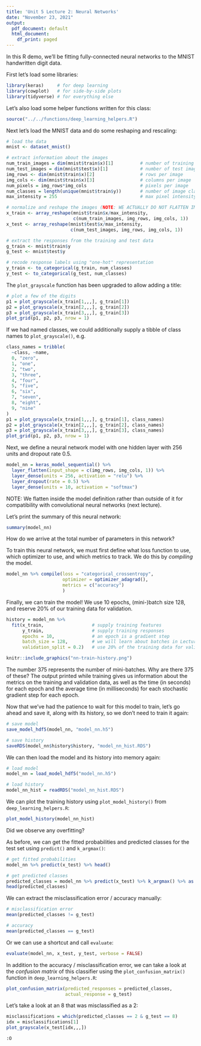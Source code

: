 ```yaml
---
title: 'Unit 5 Lecture 2: Neural Networks'
date: "November 23, 2021"
output:
  pdf_document: default
  html_document:
    df_print: paged
---
```


In this R demo, we'll be fitting fully-connected neural networks to the MNIST handwritten digit data.

First let's load some libraries:
```r
library(keras)     # for deep learning
library(cowplot)   # for side-by-side plots
library(tidyverse) # for everything else
```

Let's also load some helper functions written for this class:
```r
source("../../functions/deep_learning_helpers.R")
```

Next let's load the MNIST data and do some reshaping and rescaling:
```r
# load the data
mnist <- dataset_mnist()

# extract information about the images
num_train_images = dim(mnist$train$x)[1]          # number of training images
num_test_images = dim(mnist$test$x)[1]            # number of test images
img_rows <- dim(mnist$train$x)[2]                 # rows per image
img_cols <- dim(mnist$train$x)[3]                 # columns per image
num_pixels = img_rows*img_cols                    # pixels per image
num_classes = length(unique(mnist$train$y))       # number of image classes
max_intensity = 255                               # max pixel intensity

# normalize and reshape the images (NOTE: WE ACTUALLY DO NOT FLATTEN IMAGES)
x_train <- array_reshape(mnist$train$x/max_intensity, 
                         c(num_train_images, img_rows, img_cols, 1))
x_test <- array_reshape(mnist$test$x/max_intensity, 
                        c(num_test_images, img_rows, img_cols, 1))

# extract the responses from the training and test data
g_train <- mnist$train$y
g_test <- mnist$test$y

# recode response labels using "one-hot" representation
y_train <- to_categorical(g_train, num_classes)
y_test <- to_categorical(g_test, num_classes)
```

The `plot_grayscale` function has been upgraded to allow adding a title:
```r
# plot a few of the digits
p1 = plot_grayscale(x_train[1,,,], g_train[1])
p2 = plot_grayscale(x_train[2,,,], g_train[2])
p3 = plot_grayscale(x_train[3,,,], g_train[3])
plot_grid(p1, p2, p3, nrow = 1)
```

If we had named classes, we could additionally supply a tibble of class names to `plot_grayscale()`, e.g.
```r
class_names = tribble(
  ~class, ~name,
  0, "zero",
  1, "one",
  2, "two",
  3, "three",
  4, "four",
  5, "five",
  6, "six",
  7, "seven",
  8, "eight",
  9, "nine"
)
p1 = plot_grayscale(x_train[1,,,], g_train[1], class_names)
p2 = plot_grayscale(x_train[2,,,], g_train[2], class_names)
p3 = plot_grayscale(x_train[3,,,], g_train[3], class_names)
plot_grid(p1, p2, p3, nrow = 1)
```

Next, we define a neural network model with one hidden layer with 256 units and dropout rate 0.5.
```r
model_nn = keras_model_sequential() %>%
  layer_flatten(input_shape = c(img_rows, img_cols, 1)) %>% 
  layer_dense(units = 256, activation = "relu") %>%
  layer_dropout(rate = 0.5) %>%
  layer_dense(units = 10, activation = "softmax")
```
NOTE: We flatten inside the model definition rather than outside of it for compatibility with convolutional neural networks (next lecture).

Let's print the summary of this neural network:
```r
summary(model_nn)
```

How do we arrive at the total number of parameters in this network?

To train this neural network, we must first define what loss function to use, which optimizer to use, and which metrics to track. We do this by *compiling* the model.
```r
model_nn %>% compile(loss = "categorical_crossentropy",
                     optimizer = optimizer_adagrad(), 
                     metrics = c("accuracy")
                     )
```

Finally, we can train the model! We use 10 epochs, (mini-)batch size 128, and reserve 20% of our training data for validation.
```r
history = model_nn %>% 
  fit(x_train,                  # supply training features
      y_train,                  # supply training responses
      epochs = 10,              # an epoch is a gradient step
      batch_size = 128,         # we will learn about batches in Lecture 2
      validation_split = 0.2)   # use 20% of the training data for validation
```

```r
knitr::include_graphics("nn-train-history.png")
```

The number 375 represents the number of mini-batches. Why are there 375 of these? The output printed while training gives us information about the metrics on the training and validation data, as well as the time (in seconds) for each epoch and the average time (in milliseconds) for each stochastic gradient step for each epoch.

Now that we've had the patience to wait for this model to train, let's go ahead and save it, along with its history, so we don't need to train it again:
```r
# save model
save_model_hdf5(model_nn, "model_nn.h5")

# save history
saveRDS(model_nn$history$history, "model_nn_hist.RDS")
```

We can then load the model and its history into memory again:
```r
# load model
model_nn = load_model_hdf5("model_nn.h5")

# load history
model_nn_hist = readRDS("model_nn_hist.RDS")
```

We can plot the training history using `plot_model_history()` from `deep_learning_helpers.R`:
```r
plot_model_history(model_nn_hist)
```

Did we observe any overfitting? 

As before, we can get the fitted probabilities and predicted classes for the test set using `predict()` and `k_argmax()`:
```r
# get fitted probabilities
model_nn %>% predict(x_test) %>% head()

# get predicted classes
predicted_classes = model_nn %>% predict(x_test) %>% k_argmax() %>% as.integer() 
head(predicted_classes)
```

We can extract the misclassification error / accuracy manually:
```r
# misclassification error
mean(predicted_classes != g_test)

# accuracy
mean(predicted_classes == g_test)
```

Or we can use a shortcut and call `evaluate`:
```r
evaluate(model_nn, x_test, y_test, verbose = FALSE)
```

In addition to the accuracy / misclassification error, we can take a look at the *confusion matrix* of this classifier using the `plot_confusion_matrix()` function in `deep_learning_helpers.R`:
```r
plot_confusion_matrix(predicted_responses = predicted_classes, 
                      actual_response = g_test)
```

Let's take a look at an 8 that was misclassified as a 2:
```r
misclassifications = which(predicted_classes == 2 & g_test == 8)
idx = misclassifications[1]
plot_grayscale(x_test[idx,,,])
```

`:O`
